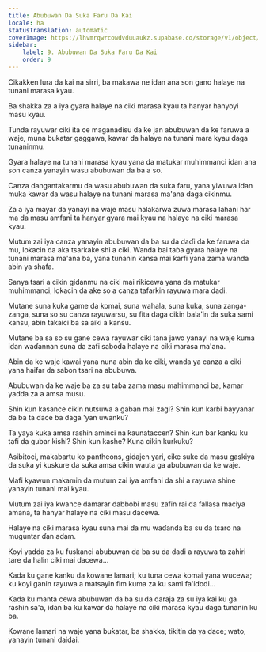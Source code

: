 ```yaml
---
title: Abubuwan Da Suka Faru Da Kai
locale: ha
statusTranslation: automatic
coverImage: https://lhvmrqwrcowdvduuaukz.supabase.co/storage/v1/object/public/strapi-uploads/small_cover-tratado-de-psicologia-revolucionaria.webp-5e15e1cec4e0ebebcde5d7fc7565d8fd.webp
sidebar:
    label: 9. Abubuwan Da Suka Faru Da Kai
    order: 9
---
```

Cikakken lura da kai na sirri, ba makawa ne idan ana son gano halaye na tunani marasa kyau.

Ba shakka za a iya gyara halaye na ciki marasa kyau ta hanyar hanyoyi masu kyau.

Tunda rayuwar ciki ita ce maganadisu da ke jan abubuwan da ke faruwa a waje, muna bukatar gaggawa, kawar da halaye na tunani mara kyau daga tunaninmu.

Gyara halaye na tunani marasa kyau yana da matukar muhimmanci idan ana son canza yanayin wasu abubuwan da ba a so.

Canza dangantakarmu da wasu abubuwan da suka faru, yana yiwuwa idan muka kawar da wasu halaye na tunani marasa ma'ana daga cikinmu.

Za a iya mayar da yanayi na waje masu halakarwa zuwa marasa lahani har ma da masu amfani ta hanyar gyara mai kyau na halaye na ciki marasa kyau.

Mutum zai iya canza yanayin abubuwan da ba su da daɗi da ke faruwa da mu, lokacin da aka tsarkake shi a ciki. Wanda bai taɓa gyara halaye na tunani marasa ma'ana ba, yana tunanin kansa mai ƙarfi yana zama wanda abin ya shafa.

Sanya tsari a cikin gidanmu na ciki mai rikicewa yana da matukar muhimmanci, lokacin da ake so a canza tafarkin rayuwa mara dadi.

Mutane suna kuka game da komai, suna wahala, suna kuka, suna zanga-zanga, suna so su canza rayuwarsu, su fita daga cikin bala'in da suka sami kansu, abin takaici ba sa aiki a kansu.

Mutane ba sa so su gane cewa rayuwar ciki tana jawo yanayi na waje kuma idan waɗannan suna da zafi saboda halaye na ciki marasa ma'ana.

Abin da ke waje kawai yana nuna abin da ke ciki, wanda ya canza a ciki yana haifar da sabon tsari na abubuwa.

Abubuwan da ke waje ba za su taɓa zama masu mahimmanci ba, kamar yadda za a amsa musu.

Shin kun kasance cikin nutsuwa a gaban mai zagi? Shin kun karɓi bayyanar da ba ta dace ba daga 'yan uwanku?

Ta yaya kuka amsa rashin aminci na ƙaunataccen? Shin kun bar kanku ku tafi da gubar kishi? Shin kun kashe? Kuna cikin kurkuku?

Asibitoci, makabartu ko pantheons, gidajen yari, cike suke da masu gaskiya da suka yi kuskure da suka amsa cikin wauta ga abubuwan da ke waje.

Mafi kyawun makamin da mutum zai iya amfani da shi a rayuwa shine yanayin tunani mai kyau.

Mutum zai iya kwance damarar dabbobi masu zafin rai da fallasa maciya amana, ta hanyar halaye na ciki masu dacewa.

Halaye na ciki marasa kyau suna mai da mu waɗanda ba su da tsaro na muguntar ɗan adam.

Koyi yadda za ku fuskanci abubuwan da ba su da daɗi a rayuwa ta zahiri tare da halin ciki mai dacewa...

Kada ku gane kanku da kowane lamari; ku tuna cewa komai yana wucewa; ku koyi ganin rayuwa a matsayin fim kuma za ku sami fa'idodi...

Kada ku manta cewa abubuwan da ba su da daraja za su iya kai ku ga rashin sa'a, idan ba ku kawar da halaye na ciki marasa kyau daga tunanin ku ba.

Kowane lamari na waje yana buƙatar, ba shakka, tikitin da ya dace; wato, yanayin tunani daidai.

